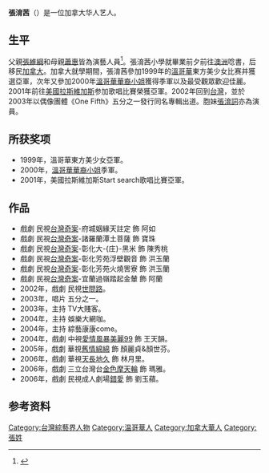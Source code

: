 {{藝人
| 姓名 = 張淯茜
| 圖片 =
| 英文名 = Alice
| 類型 = 女藝人
| 綽號 = 淯茜
| 出生日期 = {{birth date and age|1983|1|16}}
| 出生地點 = {{TWN}}
| 國籍 = {{ROC}}
| 語言 = [[國語|國語]]、[[台語|台語]]
| 教育程度 = 
| 職業 = [[演員|演員]]
| 父母 = 父：[[張維綱|張維綱]]<br>母：[[蕭惠_(演員)|蕭惠]]
| 親屬 = 1妹
| 代表作品 =
| 配偶 = 楊宏
| 相關團體 = [[One_Fifth|One Fifth]]
| 電視節目 =
}}
'''張淯茜'''（{{bd|1983年|1月16日|catIdx=张}}）是一位加拿大华人艺人。

==生平==
父親[[張維綱|張維綱]]和母親[[蕭惠_(演員)|蕭惠]]皆為演藝人員<ref>{{Cite web |url=http://www.ftv.com.tw/phoenix/woman05.htm |title=凤凰艺能 |accessdate=2010-09-02 |archive-date=2010-05-03 |archive-url=https://web.archive.org/web/20100503153349/http://www.ftv.com.tw/phoenix/woman05.htm |dead-url=no }}</ref>。張淯茜小學就畢業前夕前往[[澳洲|澳洲]]唸書，后移民[[加拿大|加拿大]]。加拿大就學期間，張淯茜參加1999年的[[溫哥華|溫哥華]]東方美少女比赛并獲選亞軍，次年又參加2000年[[溫哥華華裔小姐|溫哥華華裔小姐]]獲得季軍以及最受觀眾歡迎佳麗。2001年前往[[美國|美國]][[拉斯維加斯|拉斯維加斯]]参加歌唱比賽榮獲亞軍。2002年回到[[台灣|台灣]]，並於2003年以偶像團體《One Fifth》五分之一發行同名專輯出道。胞妹[[張淯詞|張淯詞]]亦為演員。

==所获奖项==
*1999年，溫哥華東方美少女亞軍。
*2000年，[[溫哥華華裔小姐|溫哥華華裔小姐]]季軍。
*2001年，美國拉斯維加斯Start search歌唱比賽亞軍。

==作品==
*戲劇 民視[[台灣奇案|台灣奇案]]-府城姻緣天註定 飾 阿如
*戲劇 民視[[台灣奇案|台灣奇案]]-諸羅蘭潭土菩薩 飾 寶珠
*戲劇 民視[[台灣奇案|台灣奇案]]-彰化大-{庄}-黑米 飾 陳秀桃
*戲劇 民視[[台灣奇案|台灣奇案]]-彰化芳苑浮壁觀音 飾 洪玉蘭
*戲劇 民視[[台灣奇案|台灣奇案]]-彰化芳苑火燒罟寮 飾 洪玉蘭
*戲劇 民視[[台灣奇案|台灣奇案]]-宜蘭過嶺踏起金輦 飾 阿蘭
*2002年，戲劇 民視[[世間路|世間路]]。
*2003年，唱片 五分之一。
*2003年，主持 TV大賤客。
*2004年，主持 娛樂大網咖。
*2004年，主持 綜藝康康come。
*2004年，戲劇 中視[[愛情風暴美麗99|愛情風暴美麗99]] 飾 王天韻。
*2005年，戲劇 華視[[舊情綿綿_(電視劇)|舊情綿綿]] 飾 顏麗貞&顏世芬。
*2006年，戲劇 華視[[天長地久_(2006年電視劇)|天長地久]] 飾 林月里。
*2006年，戲劇 三立台灣台[[金色摩天輪|金色摩天輪]] 飾 瑪雅。
*2006年，戲劇 民視成人劇場[[錯愛|錯愛]] 飾 劉玉蘋。

==参考资料==
{{reflist}}

{{各地華裔小姐|[[顏孔儀|顏孔儀]]|溫哥華|季|2000|[[凌美美|凌美美]]}}
{{DEFAULTSORT:Z}}
[[Category:台灣綜藝界人物|Category:台灣綜藝界人物]]
[[Category:温哥華人|Category:温哥華人]]
[[Category:加拿大華人|Category:加拿大華人]]
[[Category:張姓|Category:張姓]]